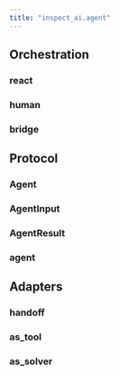 ```yaml
---
title: "inspect_ai.agent"
---
```


## Orchestration

### react
### human
### bridge

## Protocol

### Agent
### AgentInput
### AgentResult
### agent

## Adapters

### handoff
### as_tool
### as_solver

